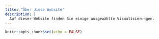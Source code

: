 ```yaml
---
title: "Über diese Website"
description: |
  Auf dieser Website finden Sie einige ausgewählte Visualisierungen.
---
```


```r
knitr::opts_chunk$set(echo = FALSE)
```
